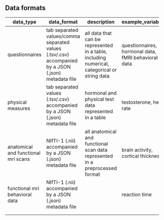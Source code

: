 ## Data formats

| data_type                           | data_format                                                                                         | description                                                                                  | example_variables                                   | location                |
|-------------|---------------|------------------|----------------|-----------|
| questionnaires                      | tab separated values/comma separated values (.tsv/.csv) accompanied by a JSON (.json) metadata file | all data that can be represented in a table, including numerical, categorical or string data | questionnaires, hormonal data, fMRI behavioral data | on Yoda per wave        |
| physical measures                   | tab separated values (.tsv/.csv) accompanied by a JSON (.json) metadata file                        | hormonal and physical test data represented in a table                                       | testosterone, heart rate                            | on Yoda per wave        |
| anatomical and functional mri scans | NIfTI-1 (.nii) accompanied by a JSON (.json) metadata file                                          | all anatomical and functional scan data represented in a preprocessed format                 | brain activity, cortical thickness                  | on Yoda per participant |
| functional mri behavioral data      | NIfTI-1 (.nii) accompanied by a JSON (.json) metadata file                                          |                                                                                              | reaction time                                       | on Yoda per participant |
|                                     |                                                                                                     |                                                                                              |                                                     |                         |
|                                     |                                                                                                     |                                                                                              |                                                     |                         |
